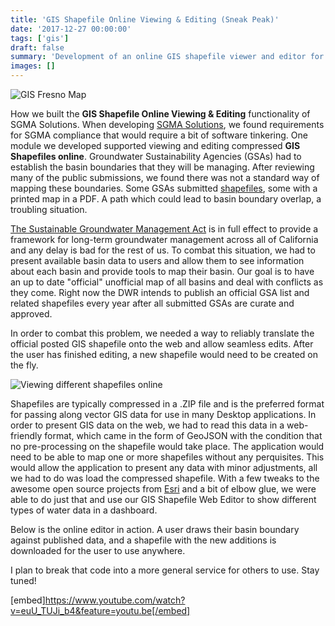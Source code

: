 ```yaml
---
title: 'GIS Shapefile Online Viewing & Editing (Sneak Peak)'
date: '2017-12-27 00:00:00'
tags: ['gis']
draft: false
summary: 'Development of an online GIS shapefile viewer and editor for SGMA Solutions, enabling users to view and edit compressed shapefiles directly in the browser with real-time boundary mapping capabilities.'
images: []
---
```


![GIS Fresno Map](images/map-e1514397811772.png)

How we built the **GIS Shapefile Online Viewing & Editing** functionality of SGMA Solutions. When developing [SGMA Solutions](https://antonioperez.github.io/sgma/index.html), we found requirements for SGMA compliance that would require a bit of software tinkering. One module we developed supported viewing and editing compressed **GIS Shapefiles online**. Groundwater Sustainability Agencies (GSAs) had to establish the basin boundaries that they will be managing. After reviewing many of the public submissions, we found there was not a standard way of mapping these boundaries. Some GSAs submitted [shapefiles](https://www.gislounge.com/what-is-a-shapefile/), some with a printed map in a PDF. A path which could lead to basin boundary overlap, a troubling situation.

[The Sustainable Groundwater Management Act](http://www.water.ca.gov/groundwater/sgm/) is in full effect to provide a framework for long-term groundwater management across all of California and any delay is bad for the rest of us. To combat this situation, we had to present available basin data to users and allow them to see information about each basin and provide tools to map their basin. Our goal is to have an up to date "official" unofficial map of all basins and deal with conflicts as they come. Right now the DWR intends to publish an official GSA list and related shapefiles every year after all submitted GSAs are curate and approved.

In order to combat this problem, we needed a way to reliably translate the official posted GIS shapefile onto the web and allow seamless edits. After the user has finished editing, a new shapefile would need to be created on the fly.

![Viewing different shapefiles online](images/giphy.gif)

Shapefiles are typically compressed in a .ZIP file and is the preferred format for passing along vector GIS data for use in many Desktop applications. In order to present GIS data on the web, we had to read this data in a web-friendly format, which came in the form of GeoJSON with the condition that no pre-processing on the shapefile would take place. The application would need to be able to map one or more shapefiles without any perquisites. This would allow the application to present any data with minor adjustments, all we had to do was load the compressed shapefile. With a few tweaks to the awesome open source projects from [Esri](http://www.esri.com/software/open/open-source) and a bit of elbow glue, we were able to do just that and use our GIS Shapefile Web Editor to show different types of water data in a dashboard.

Below is the online editor in action. A user draws their basin boundary against published data, and a shapefile with the new additions is downloaded for the user to use anywhere.

I plan to break that code into a more general service for others to use. Stay tuned!

[embed]https://www.youtube.com/watch?v=euU_TUJi_b4&feature=youtu.be[/embed] 